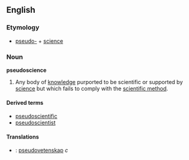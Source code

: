 ==English==
===Etymology===
*[[pseudo-]] + [[science]]

===Noun===
'''pseudoscience'''

#Any body of [[knowledge]] purported to be scientific or supported by [[science]] but which fails to comply with the [[scientific method]].

====Derived terms====
*[[pseudoscientific]]
*[[pseudoscientist]]

====Translations====
*{{sv}}: [[pseudovetenskap]] ''c''
{{wikipedia}}
